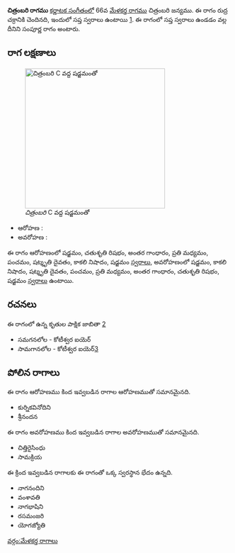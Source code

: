 {{Infobox ragam
	| name          	=  చిత్రంబరి
	| synonym	    	= 
	| mela          	= 
	| chakra        	= రుద్ర
	| janaka        	= 
	| type          	= సంపూర్ణ
	| arohanam      	= {{svaraC|S|R2|G3|M2|P|D3|N3|S'}} 
	| avarohanam    	= {{svaraC|S'|N3|D3|P|M2|G3|R2|S}}
	| jeeva         	=
	| chhaya        	=
	| nyasa         	=
	| vishesha      	= 
	| equivalent  		= 
}}
{{కర్ణాటక సంగీత రాగాలు}}
''' చిత్రంబరి రాగము''' [[కర్ణాటక సంగీతం]]లో 66వ [[మేళకర్త రాగము]]  చిత్రంబరి జన్యము. ఈ రాగం రుద్ర చక్రానికి చెందినది, ఇందులో సప్త స్వరాలు ఉంటాయి [https://en.wikipedia.org/wiki/Melakarta]. ఈ రాగంలో సప్త స్వరాలు ఉండడం వల్ల దీనిని సంపూర్ణ రాగం అంటారు.


==రాగ లక్షణాలు==
[[Image:chitrambari_kb2wiki.png|thumb|right|316px|'' చిత్రంబరి'' C వద్ద షడ్జమంతో]]

* ఆరోహణ : {{svaraC|S|R2|G3|M2|P|D3|N3|S'}} 
* అవరోహణ : {{svaraC|S'|N3|D3|P|M2|G3|R2|S}}

ఈ రాగం ఆరోహణంలో షడ్జమం, చతుశృతి రిషభం, అంతర గాంధారం, ప్రతి మధ్యమం, పంచమం, షట్శృతి దైవతం, కాకలి  నిషాదం, షడ్జమం [[స్వరాలు]], అవరోహణంలో షడ్జమం, కాకలి  నిషాదం, షట్శృతి దైవతం, పంచమం, ప్రతి మధ్యమం, అంతర గాంధారం, చతుశృతి రిషభం, షడ్జమం [[స్వరాలు]] ఉంటాయి.

==రచనలు==
ఈ రాగంలో ఉన్న కృతుల పాక్షిక జాబితా [https://github.com/ssrihari/ragavardhini/blob/master/ragas/kritis.psv]
* సమగనలోల - కోటీశ్వర ఐయెర్
* సామగానలోల - కోటీశ్వర ఐయెర్[http://www.karnatik.com/c1854.shtml]




==పోలిన రాగాలు==
ఈ రాగం ఆరోహణము కింద ఇవ్వబడిన రాగాల ఆరోహణముతో సమానమైనది.
* కుర్నికవినోదిని
* శ్రీనందన

ఈ రాగం అవరోహణము కింద ఇవ్వబడిన రాగాల అవరోహణముతో సమానమైనది.
*  చిత్తిరైసింధు
* సామక్రియ

ఈ క్రింద ఇవ్వబడిన రాగాలకు ఈ రాగంతో ఒక్క స్వరస్థాన భేదం ఉన్నది.
* నాగనందిని
* వంశావతి
* నాగభాషిని
* రసమంజరి
* యోగజ్యోతి



[[వర్గం:మేళకర్త రాగాలు]]